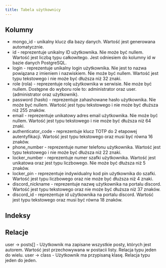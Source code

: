 ```yaml
---
title: Tabela użytkownicy
---
```


## Kolumny

- mongo_id - unikalny klucz dla bazy danych. Wartość jest generowana automatycznie.
- id - reprezentuje unikalny ID użytkownika. Nie może być nullem. Wartość jest liczbą typu całkowitego. Jest odniesiem do kolumny id w bazie danych PostgreSQL.
- login - reprezentuje unikalny login użytkownika. Nie jest to nazwa powiązana z imieniem i nazwiskiem. Nie może być nullem. Wartość jest typu tekstowego i nie może być dłuższa niż 32 znaki.
- role (rola) - reprezentuje rolę użytkownika w serwisie. Nie może być nullem. Dostępne do wyboru role to: administrator oraz user. (administrator oraz użytkownik).
- password (hasło) - reprezentuje zahashowane hasło użytkownika. Nie może być nullem. Wartość jest typu tekstowego i nie może być dłuższa niż 255 znaków.
- email - reprezentuje unikatowy adres email użytkownika. Nie może być nullem. Wartość jest typu tekstowego i nie może być dłuższa niż 64 znaki.
- authenticator_code - reprezentuje klucz TOTP do 2 etapowej autentyfikacji. Wartość jest typu tekstowego oraz musi być równa 16 znaków.
- phone_number - reprezentuje numer telefonu użytkownika. Wartość jest typu tekstowego i nie może być dłuższa niż 22 znaki.
- locker_number - reprezentuje numer szafki użytkownika. Wartość jest unikatowa oraz jest typu liczbowego. Nie może być dłuższa niż 5 znaków.
- locker_pin - reprezentuje indywidualny kod pin użytkownika do szafki. Wartość jest typu liczbowego oraz nie może być dłuższa niż 4 znaki.
- discord_nickname - reprezentuje nazwę użytkownika na portalu discord. Wartość jest typu tekstowego oraz nie może być dłuższa niż 37 znaków.
- discord_id - reprezentuje id użytkownika na portalu discord. Wartość jest typu tekstowego oraz musi być równa 18 znaków.

## Indeksy

## Relacje

user -> posts[] - Użytkownik ma zapisane wszystkie posty, których jest autorem. Wartość jest przechowywana w postacii listy. Relacja typu jeden do wielu.
user -> class - Użytkownik ma przypisaną klasę. Relacja typu jeden do jeden.
